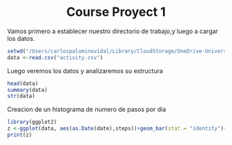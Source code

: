 <center>
# Course Proyect 1
</center>

Vamos primero a establecer nuestro directorio de trabajo,y luego a cargar los datos.  

```r
setwd("/Users/carlospalominovidal/Library/CloudStorage/OneDrive-UniversidadPeruanadeCiencias/ESTUDIOS/Especializacion DataScience/CodigoFuente/DataScience/DataScience/5.-Reproducible Research/TareaSemana02")
data <-read.csv("activity.csv")
```
Luego veremos los datos y analizaremos su estructura
```r
head(data) 
summary(data)
str(data)
```
Creacion de un histograma de numero de pasos por dia

```r
library(ggplot2)
z <-ggplot(data, aes(as.Date(date),steps))+geom_bar(stat = "identity")+ ggtitle("Steps by day")+labs(tittle="Steps by day",x="Dates",y="Steps (quantity)")
print(z)
           
```
